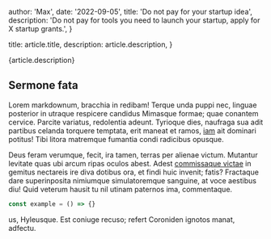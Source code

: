 
  author: 'Max',
  date: '2022-09-05',
  title: 'Do not pay for your startup idea',
  description:
    'Do not pay for tools you need to launch your startup, apply for X startup grants.',
}

  title: article.title,
  description: article.description,
}


{article.description}

## Sermone fata

Lorem markdownum, bracchia in redibam! Terque unda puppi nec, linguae posterior
in utraque respicere candidus Mimasque formae; quae conantem cervice. Parcite
variatus, redolentia adeunt. Tyrioque dies, naufraga sua adit partibus celanda
torquere temptata, erit maneat et ramos, [iam](#) ait dominari
potitus! Tibi litora matremque fumantia condi radicibus opusque.

Deus feram verumque, fecit, ira tamen, terras per alienae victum. Mutantur
levitate quas ubi arcum ripas oculos abest. Adest [commissaque
victae](#) in gemitus nectareis ire diva
dotibus ora, et findi huic invenit; fatis? Fractaque dare superinposita
nimiumque simulatoremque sanguine, at voce aestibus diu! Quid veterum hausit tu
nil utinam paternos ima, commentaque.

```ts
const example = () => {}
```

us, Hyleusque. Est coniuge
recuso; refert Coroniden ignotos manat, adfectu.

